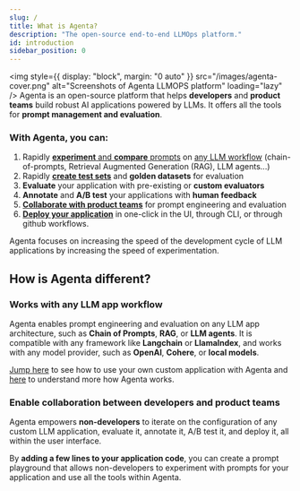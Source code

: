 ```yaml
---
slug: /
title: What is Agenta?
description: "The open-source end-to-end LLMOps platform."
id: introduction
sidebar_position: 0
---
```


<img
  style={{ display: "block", margin: "0 auto" }}
  src="/images/agenta-cover.png"
  alt="Screenshots of Agenta LLMOPS platform"
  loading="lazy"
/>
Agenta is an open-source platform that helps **developers** and **product teams**
build robust AI applications powered by LLMs. It offers all the tools for **prompt
management and evaluation**.

### With Agenta, you can:

1. Rapidly [**experiment** and **compare** prompts](/prompt_management/prompt_engineering) on [any LLM workflow](/prompt_management/setting_up/custom_applications) (chain-of-prompts, Retrieval Augmented Generation (RAG), LLM agents...)
2. Rapidly [**create test sets**](/evaluation/test_sets) and **golden datasets** for evaluation
3. **Evaluate** your application with pre-existing or **custom evaluators**
4. **Annotate** and **A/B test** your applications with **human feedback**
5. [**Collaborate with product teams**](/misc/team_management) for prompt engineering and evaluation
6. [**Deploy your application**](/prompt_management/deployment) in one-click in the UI, through CLI, or through github workflows.

Agenta focuses on increasing the speed of the development cycle of LLM applications by increasing the speed of experimentation.

## How is Agenta different?

### Works with any LLM app workflow

Agenta enables prompt engineering and evaluation on any LLM app architecture, such as **Chain of Prompts**, **RAG**, or **LLM agents**. It is compatible with any framework like **Langchain** or **LlamaIndex**, and works with any model provider, such as **OpenAI**, **Cohere**, or **local models**.

[Jump here](/prompt_management/setting_up/custom_applications) to see how to use your own custom application with Agenta and [here](/guides/how_does_agenta_work) to understand more how Agenta works.

### Enable collaboration between developers and product teams

Agenta empowers **non-developers** to iterate on the configuration of any custom LLM application, evaluate it, annotate it, A/B test it, and deploy it, all within the user interface.

By **adding a few lines to your application code**, you can create a prompt playground that allows non-developers to experiment with prompts for your application and use all the tools within Agenta.
